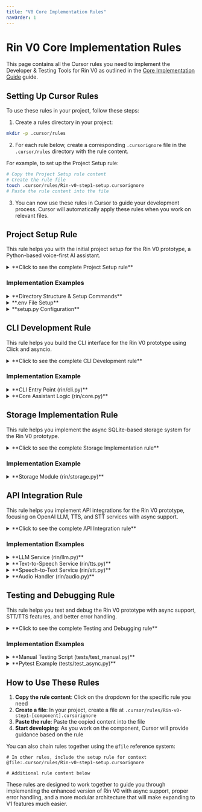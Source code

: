 ```yaml
---
title: "V0 Core Implementation Rules"
navOrder: 1
---
```


# Rin V0 Core Implementation Rules

This page contains all the Cursor rules you need to implement the Developer & Testing Tools for Rin V0 as outlined in the [Core Implementation Guide](/v0/rin-v0-core-implementation-guide) guide.

## Setting Up Cursor Rules

To use these rules in your project, follow these steps:

1. Create a rules directory in your project:
```bash
mkdir -p .cursor/rules
```

2. For each rule below, create a corresponding <code>.cursorignore</code> file in the <code>.cursor/rules</code> directory with the rule content.

For example, to set up the Project Setup rule:
```bash
# Copy the Project Setup rule content
# Create the rule file
touch .cursor/rules/Rin-v0-step1-setup.cursorignore
# Paste the rule content into the file
```

3. You can now use these rules in Cursor to guide your development process. Cursor will automatically apply these rules when you work on relevant files.

## Project Setup Rule

This rule helps you with the initial project setup for the Rin V0 prototype, a Python-based voice-first AI assistant.

<details>
<summary>**Click to see the complete Project Setup rule**</summary>

```
# Rin V0 Project Setup Rule
# This rule helps with setting up the initial project structure and dependencies

# Define which files this rule applies to
*.py
*.env
setup.py
pyproject.toml
requirements.txt
.env

# Rule content below
When helping with the Rin V0 Step 1 project setup:

1. Project Structure Guidelines:
   - Follow the specified directory structure:
     - rin-cli/
       - rin/
         - __init__.py
         - cli.py (CLI entry point)
         - core.py (Core application logic)
         - llm.py (Language model integration)
         - tts.py (Text-to-speech capabilities)
         - stt.py (Speech-to-text capabilities)
         - audio.py (Audio input/output handling)
         - storage.py (Local memory)
         - config.py (Configuration management)
         - logging_config.py (Logging setup)
       - .env (Environment variables)
       - setup.py (Python package setup)
   - Create necessary directories in user's home:
     - ~/.rin/logs (Logging directory)
     - ~/.rin/audio (Audio output storage)

2. Package Setup:
   - Use pip and venv for package management
   - Required dependencies:
     - click: For CLI interface
     - python-dotenv: For environment variable management
     - openai: For OpenAI API integration
     - google-cloud-texttospeech: For TTS functionality
     - whisper: For speech-to-text capabilities
     - sounddevice: For cross-platform audio I/O
     - pydub: For audio file processing
     - sqlite-utils: For simple SQLite operations
     - asyncio: For asynchronous processing
     - aiohttp: For async HTTP requests
     - numpy: For audio processing

3. Environment Configuration:
   - Store API keys and credentials in .env file
   - Required environment variables:
     - OPENAI_API_KEY: For OpenAI interaction
     - GOOGLE_APPLICATION_CREDENTIALS: Path to Google Cloud credentials file
     - TTS_ENGINE: Text-to-speech engine choice (google, coqui)
     - STT_ENGINE: Speech-to-text engine choice (whisper, google)
     - LOG_LEVEL: Logging verbosity
   - Never hardcode sensitive information in code files
   - Add .env to .gitignore to prevent committing secrets

4. Initialization Process:
   - Create a config module for centralized configuration management
   - Implement proper logging with separate loggers per module
   - Use proper error handling when initializing services
   - Use asynchronous initialization for non-blocking operations
   - Validate environment variables before using them
   - Separate core app logic from interface concerns
   - Use factory pattern for service implementations

5. Basic Setup Commands:
   - Use proper virtual environment creation and activation
   - Recommend proper pip commands for installation
   - Set up development mode installation with pip -e
   - Include setup.py with entry points for CLI commands
   - Support cross-platform installation

6. Code Organization:
   - Use a modular approach with separation of concerns
   - Create abstract base classes for service interfaces
   - Implement proper error handling and logging
   - Use asynchronous programming for responsive UX
   - Implement cross-platform audio handling
   - Create factory methods for component creation

7. Code Style:
   - Use consistent naming conventions (snake_case for Python)
   - Add proper docstrings for modules, classes and functions
   - Use type hints where appropriate
   - Create proper abstraction layers
   - Follow PEP 8 guidelines for Python code
```

</details>

### Implementation Examples

<details>
<summary>**Directory Structure & Setup Commands**</summary>

```bash
mkdir -p rin-cli/rin
cd rin-cli
python -m venv venv
source venv/bin/activate  # On Windows: venv\Scripts\activate

pip install -U pip
pip install click python-dotenv openai google-cloud-texttospeech sqlite-utils \
  sounddevice numpy whisper pydub asyncio aiohttp 

# Create module files
touch rin/__init__.py rin/cli.py rin/core.py rin/llm.py rin/tts.py rin/stt.py 
touch rin/audio.py rin/storage.py rin/config.py rin/logging_config.py
touch setup.py

# Create data directories
mkdir -p ~/.rin/logs ~/.rin/audio
```

</details>

<details>
<summary>**.env File Setup**</summary>

```
# .env
OPENAI_API_KEY=your_openai_key
GOOGLE_APPLICATION_CREDENTIALS=/absolute/path/to/google-credentials.json
AUDIO_OUTPUT_DIR=~/.rin/audio
TTS_ENGINE=google  # Options: google, coqui (when implemented)
STT_ENGINE=whisper  # Options: whisper, google (when implemented)
LOG_LEVEL=INFO
```

</details>

<details>
<summary>**setup.py Configuration**</summary>

```python
from setuptools import setup, find_packages

setup(
    name='rin-cli',
    version='0.1.0',
    packages=find_packages(),
    install_requires=[
        'click',
        'openai',
        'python-dotenv',
        'google-cloud-texttospeech',
        'sounddevice',
        'numpy',
        'whisper',
        'pydub',
        'asyncio',
        'aiohttp',
        'sqlite-utils'
    ],
    entry_points='''
        [console_scripts]
        rin=rin.cli:cli
    ''',
)
```

</details>

## CLI Development Rule

This rule helps you build the CLI interface for the Rin V0 prototype using Click and asyncio.

<details>
<summary>**Click to see the complete CLI Development rule**</summary>

```
# Rin V0 CLI Development Rule
# This rule helps with implementing the CLI interface using Click and asyncio

# Define which files this rule applies to
*.py
rin/cli.py
rin/core.py
rin/commands/*.py

# Include setup rule for context
@file:.cursor/rules/Rin-v0-step1-setup.cursorignore

# Rule content below
When helping with the Rin V0 CLI implementation:

1. CLI Structure Guidelines:
   - Use Click for command line parsing and execution
   - Implement the following commands:
     - ask: For asking Rin a question via text
     - listen: For recording speech and responding
     - remember: For viewing past interactions
     - speak: For text-to-speech conversion
   - Keep the CLI entry point clean and modular
   - Use asyncio.run() to handle async operations
   - Add proper descriptions for each command
   - Create a separate core layer for business logic

2. Command Implementation:
   - Each command should have:
     - A clear description
     - Proper argument and option handling
     - Good error handling with try/except
     - Clear user feedback
     - Async support for non-blocking operations
   - For the 'ask' command:
     - Send query to LLM client
     - Display the response
     - Properly handle errors and timeouts
     - Store interaction in local storage
   - For the 'listen' command:
     - Record audio using sounddevice
     - Transcribe using Whisper STT
     - Process the transcribed query
     - Optionally play back the response
   - For the 'remember' command:
     - Retrieve past interactions from storage
     - Display them in a readable format
     - Support pagination if many records exist
   - For the 'speak' command:
     - Convert text to speech using TTS engine
     - Save audio to file in user directory
     - Play the audio through system speakers
     - Support voice/language options

3. Error Handling:
   - Use try/except blocks for error handling
   - Provide useful error messages
   - Check for missing API credentials
   - Validate command inputs
   - Handle audio device errors gracefully
   - Add proper logging and error reporting
   - Use custom exceptions for specific error cases

4. User Experience:
   - Use click.echo for output formatting
   - Include loading indicators for long operations
   - Format output for better readability
   - Set reasonable default values
   - Add help text and examples
   - Consider accessibility for visually impaired users
   - Support different output formats

5. Code Organization:
   - Separate core logic from CLI presentation layer
   - Use dependency injection for services
   - Keep functions focused and small
   - Use async/await for non-blocking operations
   - Initialize required services centrally
   - Use factory patterns for component creation
   - Support modular extension for future features

6. CLI Entry Point:
   - Use click.group() for command grouping
   - Use click.command() decorators for subcommands
   - Load environment variables early
   - Provide global help and version information
   - Handle keyboard interrupts gracefully
   - Set up logging early in the process
   - Initialize components using factory methods
```

</details>

### Implementation Example

<details>
<summary>**CLI Entry Point (rin/cli.py)**</summary>

```python
# rin/cli.py
import click
import asyncio
import logging
from rin.core import Assistant
from rin.audio import AudioHandler
from rin.logging_config import loggers

logger = loggers['core']
assistant = Assistant()

@click.group()
def cli():
    """Rin CLI - Personal Assistant Prototype"""
    pass

@cli.command()
@click.argument('query')
def ask(query):
    """Ask Rin a question"""
    try:
        response = asyncio.run(assistant.process_query(query))
        click.echo(f"Rin: {response['text']}")
    except Exception as e:
        click.echo(f"Error: {str(e)}")

@cli.command()
@click.option('--voice/--no-voice', default=True, help="Enable/disable voice response")
def listen(voice):
    """Listen for voice command and respond"""
    try:
        result = asyncio.run(assistant.listen_and_respond())
        click.echo(f"You said: {result.get('query', '')}")
        click.echo(f"Rin: {result.get('text', '')}")
        
        if voice and result.get('audio_path'):
            asyncio.run(AudioHandler.play_audio(result['audio_path']))
    except Exception as e:
        click.echo(f"Error: {str(e)}")

@cli.command()
def remember():
    """Show saved interactions"""
    try:
        interactions = asyncio.run(assistant.get_interaction_history())
        for i, item in enumerate(interactions):
            click.echo(f"[{i+1}] You: {item['query']}\nRin: {item['response']}\n")
    except Exception as e:
        click.echo(f"Error: {str(e)}")

@cli.command()
@click.argument('text')
def speak(text):
    """Convert text to speech"""
    try:
        path = asyncio.run(assistant.tts.synthesize(text))
        click.echo(f"Audio saved to {path}")
        asyncio.run(AudioHandler.play_audio(path))
    except Exception as e:
        click.echo(f"Error: {str(e)}")

if __name__ == '__main__':
    cli()
```

</details>

<details>
<summary>**Core Assistant Logic (rin/core.py)**</summary>

```python
# rin/core.py
import asyncio
import logging
from rin.llm import LLMInterface
from rin.tts import TTSInterface
from rin.stt import STTInterface
from rin.storage import Storage
from rin.config import TTS_ENGINE, STT_ENGINE
from rin.logging_config import loggers

logger = loggers['core']

class Assistant:
    """Core assistant logic, separate from UI/CLI concerns"""
    
    def __init__(self):
        self.storage = Storage()
        self.llm = LLMInterface.create()
        self.tts = TTSInterface.create(TTS_ENGINE)
        self.stt = STTInterface.create(STT_ENGINE)
        logger.info("Assistant initialized with TTS: %s, STT: %s", TTS_ENGINE, STT_ENGINE)
    
    async def process_query(self, query, respond_with_voice=False):
        """Process a text query and return response"""
        try:
            logger.info("Processing query: %s", query)
            response = await self.llm.generate_response(query)
            await self.storage.save_interaction(query, response)
            
            audio_path = None
            if respond_with_voice:
                audio_path = await self.tts.synthesize(response)
                
            return {
                "text": response,
                "audio_path": audio_path
            }
        except Exception as e:
            logger.error("Error processing query: %s", str(e), exc_info=True)
            return {
                "error": str(e),
                "text": "I encountered an error while processing your request."
            }
    
    async def listen_and_respond(self):
        """Record from microphone, convert to text, and respond"""
        try:
            logger.info("Listening for speech input")
            query = await self.stt.transcribe_from_mic()
            if not query:
                return {"error": "Could not understand audio"}
                
            return await self.process_query(query, respond_with_voice=True)
        except Exception as e:
            logger.error("Error in listen and respond: %s", str(e), exc_info=True)
            return {"error": str(e)}
    
    async def get_interaction_history(self, limit=10):
        """Retrieve conversation history"""
        return await self.storage.get_interactions(limit)
```

</details>

## Storage Implementation Rule

This rule helps you implement the async SQLite-based storage system for the Rin V0 prototype.

<details>
<summary>**Click to see the complete Storage Implementation rule**</summary>

```
# Rin V0 Storage Implementation Rule
# This rule helps with implementing the SQLite-based storage system with async support

# Define which files this rule applies to
*.py
rin/storage.py
rin/db/*.py
rin/models/*.py

# Include setup rule for context
@file:.cursor/rules/Rin-v0-step1-setup.cursorignore

# Rule content below
When helping with the Rin V0 storage implementation:

1. SQLite Setup:
   - Use Python's built-in sqlite3 module for database operations
   - Create a database in a user-specific location (~/.rin/ folder)
   - Make database operations non-blocking with asyncio
   - Run SQLite operations in executor to avoid blocking main thread
   - Initialize database and tables in the class constructor
   - Use connections and cursors properly
   - Use context managers or proper cleanup for connections

2. Database Schema:
   - Create an interactions table with:
     - id: Primary key, auto-increment
     - query: User's question text
     - response: Assistant's response text
     - timestamp: When the interaction occurred
   - Use appropriate data types for columns
   - Add indexes for frequently queried fields
   - Use TEXT DEFAULT CURRENT_TIMESTAMP for timestamps in SQLite
   - Plan schema for future extensions

3. Async Storage API Design:
   - Implement a Storage class with the following methods:
     - __init__(): Initialize the database connection
     - _init_db(): Create necessary tables and indexes (sync)
     - async save_interaction(query, response): Store a new interaction
     - async get_interactions(limit): Retrieve recent interactions
   - Use parameterized queries for security
   - Implement proper error handling with exceptions
   - Implement private synchronous methods to run in executor
   - Wrap synchronous calls in loop.run_in_executor()

4. Error Handling and Logging:
   - Use try/except blocks for database operations
   - Close connections properly
   - Add rollback for transactions
   - Use specific exception types for different errors
   - Provide helpful error messages
   - Log errors, warnings, and info messages
   - Include error context in logs
   - Return meaningful error responses

5. Data Management:
   - Implement data cleanup for old records
   - Use transactions for multi-statement operations
   - Add proper validation before storing data
   - Return data as dictionaries for easier use
   - Consider data migration strategy for future schema changes
   - Support pagination for large result sets
   - Add support for searching and filtering

6. Performance Considerations:
   - Use proper indexing for query performance
   - Keep connections open when appropriate
   - Close connections when done
   - Use executemany for batch operations
   - Run database operations in separate thread via executor
   - Structure code to minimize blocking operations
   - Add connection timeouts
```

</details>

### Implementation Example

<details>
<summary>**Storage Module (rin/storage.py)**</summary>

```python
# rin/storage.py
import sqlite3
import asyncio
import logging
from pathlib import Path
from rin.config import RIN_DIR
from rin.logging_config import loggers

logger = loggers['storage']

class Storage:
    """Database storage with async support"""
    
    def __init__(self):
        self.path = RIN_DIR / "rin.db"
        # Initialize synchronously
        self._init_db()
        logger.info(f"Storage initialized at {self.path}")
    
    def _init_db(self):
        """Initialize database schema"""
        conn = sqlite3.connect(self.path)
        conn.execute('''CREATE TABLE IF NOT EXISTS interactions (
            id INTEGER PRIMARY KEY AUTOINCREMENT,
            query TEXT,
            response TEXT,
            timestamp DATETIME DEFAULT CURRENT_TIMESTAMP
        )''')
        conn.commit()
        conn.close()
    
    async def save_interaction(self, query, response):
        """Save interaction to database asynchronously"""
        try:
            logger.debug(f"Saving interaction: Q: {query[:50]}... R: {response[:50]}...")
            
            # Run in executor to avoid blocking
            loop = asyncio.get_event_loop()
            await loop.run_in_executor(
                None,
                self._save_interaction_sync,
                query,
                response
            )
            return True
        except Exception as e:
            logger.error(f"Error saving interaction: {str(e)}", exc_info=True)
            return False
    
    def _save_interaction_sync(self, query, response):
        """Synchronous database save (to be run in executor)"""
        conn = sqlite3.connect(self.path)
        conn.execute(
            "INSERT INTO interactions (query, response) VALUES (?, ?)", 
            (query, response)
        )
        conn.commit()
        conn.close()
    
    async def get_interactions(self, limit=10):
        """Get recent interactions asynchronously"""
        try:
            logger.debug(f"Retrieving {limit} recent interactions")
            
            # Run in executor to avoid blocking
            loop = asyncio.get_event_loop()
            result = await loop.run_in_executor(
                None,
                self._get_interactions_sync,
                limit
            )
            return result
        except Exception as e:
            logger.error(f"Error getting interactions: {str(e)}", exc_info=True)
            return []
    
    def _get_interactions_sync(self, limit):
        """Synchronous database query (to be run in executor)"""
        conn = sqlite3.connect(self.path)
        cursor = conn.cursor()
        cursor.execute(
            "SELECT query, response FROM interactions ORDER BY timestamp DESC LIMIT ?", 
            (limit,)
        )
        result = [dict(query=row[0], response=row[1]) for row in cursor.fetchall()]
        conn.close()
        return result
    
    async def cleanup_old_interactions(self, days=30):
        """Remove interactions older than specified days"""
        try:
            logger.info(f"Cleaning up interactions older than {days} days")
            loop = asyncio.get_event_loop()
            deleted_count = await loop.run_in_executor(
                None,
                self._cleanup_old_interactions_sync,
                days
            )
            logger.info(f"Deleted {deleted_count} old interactions")
            return deleted_count
        except Exception as e:
            logger.error(f"Error cleaning up old interactions: {str(e)}", exc_info=True)
            return 0
    
    def _cleanup_old_interactions_sync(self, days):
        """Synchronous database cleanup (to be run in executor)"""
        conn = sqlite3.connect(self.path)
        try:
            cursor = conn.cursor()
            cursor.execute(
                "DELETE FROM interactions WHERE datetime(timestamp) < datetime('now', ?)",
                (f'-{days} days',)
            )
            conn.commit()
            deleted_count = cursor.rowcount
            return deleted_count
        except sqlite3.Error as e:
            conn.rollback()
            raise e
        finally:
            conn.close()
```

</details>

## API Integration Rule

This rule helps you implement API integrations for the Rin V0 prototype, focusing on OpenAI LLM, TTS, and STT services with async support.

<details>
<summary>**Click to see the complete API Integration rule**</summary>

```
# Rin V0 API Integration Rule
# This rule helps with integrating external APIs with async support

# Define which files this rule applies to
*.py
rin/llm.py
rin/tts.py
rin/stt.py
rin/audio.py

# Include setup rule for context
@file:.cursor/rules/Rin-v0-step1-setup.cursorignore

# Rule content below
When helping with the Rin V0 API integrations:

1. LLM Integration (OpenAI):
   - Use the official openai Python package
   - Create an abstract LLMInterface class for future model flexibility
   - Implement factory pattern via static create() method
   - Set up the API key from environment variables or config
   - Use the ChatCompletion API for conversations
   - Set reasonable model (gpt-4 or gpt-3.5-turbo) from config
   - Create a consistent system prompt for Rin
   - Make API calls asynchronous with asyncio.run_in_executor
   - Extract the message content from responses
   - Set appropriate parameters (temperature, max_tokens)
   - Handle API rate limits and implement retries
   - Use proper error handling and logging

2. Text-to-Speech (TTS) Integration:
   - Create an abstract TTSInterface class with factory pattern
   - Implement Google Cloud TTS as primary engine
   - Plan for Coqui TTS as offline alternative
   - Use the google-cloud-texttospeech package
   - Set up authentication using credentials file path
   - Choose appropriate voice settings via configuration
   - Support multiple languages and voice options
   - Implement audio format options (MP3, WAV)
   - Make API calls asynchronous with asyncio.run_in_executor
   - Save audio output to configurable directory
   - Generate unique filenames for audio files
   - Implement proper error handling and logging

3. Speech-to-Text (STT) Integration:
   - Create an abstract STTInterface class with factory pattern
   - Implement Whisper for local speech recognition
   - Plan for Google Speech-to-Text as alternative
   - Use OpenAI's whisper library for transcription
   - Load models asynchronously to avoid blocking startup
   - Support different model sizes via configuration
   - Implement transcribe_audio() method for file input
   - Implement transcribe_from_mic() for microphone input
   - Handle different languages and accents
   - Make API calls asynchronous with asyncio.run_in_executor
   - Implement proper error handling and logging

4. Audio Management:
   - Create AudioHandler class for common audio operations
   - Use sounddevice for cross-platform audio recording
   - Use pydub for cross-platform audio playback
   - Support configurable recording parameters
   - Implement audio file format conversion if needed
   - Create asynchronous methods for recording and playback
   - Handle audio device errors gracefully
   - Support different sample rates and audio formats
   - Implement timeouts and error recovery
   - Use proper error handling and logging

5. API Error Handling:
   - Create clear error hierarchy with specific exceptions
   - Implement retries with exponential backoff
   - Handle network errors and timeouts
   - Process service-specific errors appropriately
   - Log errors with context for debugging
   - Provide clear error messages to users
   - Handle authentication errors
   - Validate inputs before sending to APIs
   - Implement graceful degradation for offline use

6. API Security and Architecture:
   - Never hardcode API keys in source code
   - Use environment variables or secure configuration
   - Set appropriate permissions for credential files
   - Validate and sanitize user input
   - Use HTTPS for all API connections
   - Follow principle of least privilege
   - Create abstraction layers via abstract base classes
   - Use dependency injection for testing
   - Make API services easily swappable
   - Implement caching where appropriate
```

</details>

### Implementation Examples

<details>
<summary>**LLM Service (rin/llm.py)**</summary>

```python
# rin/llm.py
import os
import openai
import asyncio
import logging
from abc import ABC, abstractmethod
from rin.config import OPENAI_API_KEY, LLM_MODEL, SYSTEM_PROMPT
from rin.logging_config import loggers

logger = loggers['llm']

class LLMInterface(ABC):
    """Abstract base class for LLM providers"""
    
    @staticmethod
    def create(provider="openai"):
        """Factory method to create appropriate LLM client"""
        if provider == "openai":
            return OpenAIClient()
        # Add more providers here as needed
        else:
            raise ValueError(f"Unknown LLM provider: {provider}")
    
    @abstractmethod
    async def generate_response(self, query):
        """Generate a response to the given query"""
        pass

class OpenAIClient(LLMInterface):
    def __init__(self):
        openai.api_key = OPENAI_API_KEY
        self.model = LLM_MODEL
        logger.info(f"Initialized OpenAI client with model {self.model}")
    
    async def generate_response(self, query):
        """Asynchronously generate a response using OpenAI"""
        try:
            logger.info(f"Generating response for query using {self.model}")
            
            # Run in executor to avoid blocking
            loop = asyncio.get_event_loop()
            response = await loop.run_in_executor(
                None,
                lambda: openai.ChatCompletion.create(
                    model=self.model,
                    messages=[
                        {"role": "system", "content": SYSTEM_PROMPT},
                        {"role": "user", "content": query}
                    ],
                    temperature=0.7,
                    max_tokens=500
                )
            )
            
            content = response.choices[0].message.content
            logger.debug(f"Generated response: {content[:50]}...")
            return content
        except Exception as e:
            logger.error(f"Error generating response: {str(e)}", exc_info=True)
            raise
```

</details>

<details>
<summary>**Text-to-Speech Service (rin/tts.py)**</summary>

```python
# rin/tts.py
import os
import time
import asyncio
import logging
from abc import ABC, abstractmethod
from pathlib import Path
from google.cloud import texttospeech
from rin.config import AUDIO_DIR, GOOGLE_CREDENTIALS
from rin.logging_config import loggers

logger = loggers['tts']

class TTSInterface(ABC):
    """Abstract base class for TTS engines"""
    
    @staticmethod
    def create(engine="google"):
        """Factory method to create appropriate TTS engine"""
        if engine == "google":
            return GoogleTTS()
        elif engine == "coqui":
            # Placeholder for future implementation
            raise NotImplementedError("Coqui TTS not yet implemented")
        else:
            raise ValueError(f"Unknown TTS engine: {engine}")
    
    @abstractmethod
    async def synthesize(self, text):
        """Convert text to speech and return audio file path"""
        pass

class GoogleTTS(TTSInterface):
    def __init__(self):
        os.environ["GOOGLE_APPLICATION_CREDENTIALS"] = GOOGLE_CREDENTIALS
        self.client = texttospeech.TextToSpeechClient()
        logger.info("Initialized Google TTS client")
    
    async def synthesize(self, text):
        """Asynchronously synthesize text to speech using Google Cloud"""
        try:
            logger.info(f"Synthesizing text: {text[:50]}...")
            
            # Run in executor to avoid blocking
            loop = asyncio.get_event_loop()
            response = await loop.run_in_executor(
                None,
                lambda: self._synthesize_sync(text)
            )
            
            # Generate unique filename
            timestamp = int(time.time())
            output_file = AUDIO_DIR / f"rin_tts_{timestamp}.mp3"
            
            # Save audio content
            with open(output_file, "wb") as out:
                out.write(response.audio_content)
                
            logger.info(f"Audio saved to {output_file}")
            return str(output_file)
        except Exception as e:
            logger.error(f"Error synthesizing speech: {str(e)}", exc_info=True)
            raise
    
    def _synthesize_sync(self, text):
        """Synchronous Google TTS call (to be run in executor)"""
        synthesis_input = texttospeech.SynthesisInput(text=text)
        voice = texttospeech.VoiceSelectionParams(
            language_code="en-US", 
            ssml_gender=texttospeech.SsmlVoiceGender.NEUTRAL
        )
        audio_config = texttospeech.AudioConfig(
            audio_encoding=texttospeech.AudioEncoding.MP3
        )
        
        return self.client.synthesize_speech(
            input=synthesis_input, 
            voice=voice, 
            audio_config=audio_config
        )
```

</details>

<details>
<summary>**Speech-to-Text Service (rin/stt.py)**</summary>

```python
# rin/stt.py
import os
import whisper
import asyncio
import logging
from abc import ABC, abstractmethod
from rin.audio import AudioHandler
from rin.config import WHISPER_MODEL
from rin.logging_config import loggers

logger = loggers['stt']

class STTInterface(ABC):
    """Abstract base class for STT engines"""
    
    @staticmethod
    def create(engine="whisper"):
        """Factory method to create appropriate STT engine"""
        if engine == "whisper":
            return WhisperSTT()
        elif engine == "google":
            # Placeholder for future implementation
            raise NotImplementedError("Google STT not yet implemented")
        else:
            raise ValueError(f"Unknown STT engine: {engine}")
    
    @abstractmethod
    async def transcribe_audio(self, audio_file):
        """Transcribe audio file to text"""
        pass
        
    @abstractmethod
    async def transcribe_from_mic(self, duration=5):
        """Record from microphone and transcribe"""
        pass

class WhisperSTT(STTInterface):
    def __init__(self):
        logger.info(f"Loading Whisper model: {WHISPER_MODEL}")
        # Load model in a separate thread to avoid blocking
        loop = asyncio.get_event_loop()
        self.model = loop.run_in_executor(None, lambda: whisper.load_model(WHISPER_MODEL))
        logger.info("Whisper STT initialized")
    
    async def transcribe_audio(self, audio_file):
        """Transcribe audio file using Whisper"""
        try:
            logger.info(f"Transcribing audio file: {audio_file}")
            model = await self.model  # Ensure model is loaded
            
            # Run transcription in executor to avoid blocking
            loop = asyncio.get_event_loop()
            result = await loop.run_in_executor(
                None,
                lambda: model.transcribe(audio_file)
            )
            
            text = result["text"].strip()
            logger.info(f"Transcription: {text}")
            return text
        except Exception as e:
            logger.error(f"Error transcribing audio: {str(e)}", exc_info=True)
            return ""
    
    async def transcribe_from_mic(self, duration=5):
        """Record from microphone and transcribe"""
        try:
            audio_file = await AudioHandler.record_audio(duration=duration)
            return await self.transcribe_audio(audio_file)
        except Exception as e:
            logger.error(f"Error in transcribe_from_mic: {str(e)}", exc_info=True)
            return ""
```

</details>

<details>
<summary>**Audio Handler (rin/audio.py)**</summary>

```python
# rin/audio.py
import sounddevice as sd
import numpy as np
import wave
import logging
import time
from pathlib import Path
import tempfile
from pydub import AudioSegment
from pydub.playback import play
from rin.config import AUDIO_DIR
from rin.logging_config import loggers

logger = loggers['audio']

class AudioHandler:
    """Cross-platform audio recording and playback"""
    
    @staticmethod
    async def record_audio(duration=5, sample_rate=16000):
        """Record audio from microphone for specified duration"""
        try:
            logger.info(f"Recording {duration}s of audio at {sample_rate}Hz")
            recording = sd.rec(
                int(duration * sample_rate),
                samplerate=sample_rate,
                channels=1,
                dtype='int16'
            )
            sd.wait()  # Wait until recording is finished
            
            # Save to temp file
            temp_file = Path(tempfile.gettempdir()) / f"rin_recording_{int(time.time())}.wav"
            with wave.open(str(temp_file), 'wb') as wf:
                wf.setnchannels(1)
                wf.setsampwidth(2)  # 16-bit
                wf.setframerate(sample_rate)
                wf.writeframes(recording.tobytes())
            
            logger.info(f"Recording saved to {temp_file}")
            return str(temp_file)
        except Exception as e:
            logger.error(f"Error recording audio: {str(e)}", exc_info=True)
            raise
    
    @staticmethod
    async def play_audio(file_path):
        """Play audio file using pydub (cross-platform)"""
        try:
            logger.info(f"Playing audio: {file_path}")
            sound = AudioSegment.from_file(file_path)
            play(sound)
            return True
        except Exception as e:
            logger.error(f"Error playing audio: {str(e)}", exc_info=True)
            return False
```

</details>

## Testing and Debugging Rule

This rule helps you test and debug the Rin V0 prototype with async support, STT/TTS features, and better error handling.

<details>
<summary>**Click to see the complete Testing and Debugging rule**</summary>

```
# Rin V0 Testing and Debugging Rule
# This rule helps with testing and debugging the CLI application

# Define which files this rule applies to
*.py
tests/*.py
test_*.py
conftest.py

# Include setup rule for context
@file:.cursor/rules/Rin-v0-step1-setup.cursorignore

# Rule content below
When helping with testing and debugging the Rin V0 CLI:

1. Manual Testing Approach:
   - Test each command individually with various inputs
   - Test async functions using asyncio.run() in scripts
   - Create separate test for each major component:
     - LLM interaction
     - TTS conversion
     - STT transcription
     - Audio recording/playback
     - Storage operations
   - Test happy paths and error cases
   - Test with different input types and edge cases
   - Test with and without internet connectivity
   - Verify logging is working correctly
   - Test cross-platform issues on different OSes

2. Common Issues to Check:
   - Missing environment variables or configuration
   - Database connection issues
   - API authentication problems
   - Path and permission issues for file operations
   - Command syntax or usage problems
   - Error handling gaps
   - Dependency installation issues
   - Audio device access problems
   - Async event loop issues
   - Microphone permissions and setup
   - File format compatibility issues

3. Debugging Asynchronous Code:
   - Use proper logging with context in async functions
   - Add try/except with informative error messages
   - Log entry and exit points of async functions
   - Test async components in isolation
   - Check for event loop issues (running, closed, etc.)
   - Handle task cancellation properly
   - Watch for blocking operations in async code
   - Use asyncio.create_task() for truly parallel work
   - Test timeouts and error handling
   - Implement graceful degradation for network issues

4. Audio and Speech Testing:
   - Create test audio files for STT component
   - Test microphone access cross-platform
   - Verify audio playback works in different environments
   - Test with different audio formats
   - Check for sample rate issues
   - Test with background noise to assess STT robustness
   - Verify TTS output quality
   - Test with different languages if supported
   - Check for audio device errors
   - Implement fallbacks for audio issues

5. Environment Setup Validation:
   - Confirm Python version is compatible (3.9+)
   - Verify all dependencies are installed
   - Check that virtual environment is activated
   - Validate API keys and credentials
   - Verify paths in config are correct and accessible
   - Check file system permissions for logs and audio
   - Test network connectivity for API calls
   - Verify audio devices are accessible
   - Confirm directory structure exists
   - Test with minimal environment settings

6. Test Scripts and Documentation:
   - Create simple test scripts for common operations
   - Implement pytest fixtures for common test setup
   - Add tests for async functions using pytest-asyncio
   - Create mock classes for external services
   - Document common errors and solutions
   - Include troubleshooting steps in README
   - Add example commands with expected output
   - Create sample configuration files
   - Document platform-specific setup steps
   - Add tests for factory methods and dependency injection
```

</details>

### Implementation Examples

<details>
<summary>**Manual Testing Script (tests/test_manual.py)**</summary>

```python
#!/usr/bin/env python3
# tests/test_manual.py
import os
import asyncio
import tempfile
from pathlib import Path

# Initialize test environment
test_env = {
    "OPENAI_API_KEY": os.environ.get("OPENAI_API_KEY"),
    "GOOGLE_APPLICATION_CREDENTIALS": os.environ.get("GOOGLE_APPLICATION_CREDENTIALS"),
    "TTS_ENGINE": "google",
    "STT_ENGINE": "whisper",
    "WHISPER_MODEL": "base",
    "LOG_LEVEL": "DEBUG"
}

# Import after setting environment
from rin.core import Assistant
from rin.llm import LLMInterface
from rin.tts import TTSInterface
from rin.stt import STTInterface
from rin.storage import Storage
from rin.audio import AudioHandler
from rin.config import AUDIO_DIR

async def test_llm():
    """Test LLM functionality"""
    print("\n--- Testing LLM ---")
    try:
        llm = LLMInterface.create()
        query = "What is the capital of France?"
        print(f"Query: {query}")
        response = await llm.generate_response(query)
        print(f"Response: {response}")
        assert "Paris" in response, "Expected 'Paris' in response"
        print("✅ LLM test passed")
        return True
    except Exception as e:
        print(f"❌ LLM test failed: {str(e)}")
        return False

async def test_tts():
    """Test TTS functionality"""
    print("\n--- Testing TTS ---")
    try:
        tts = TTSInterface.create()
        text = "This is a test of the text to speech system."
        print(f"Text: {text}")
        audio_path = await tts.synthesize(text)
        print(f"Audio saved to: {audio_path}")
        assert os.path.exists(audio_path), "Audio file was not created"
        print("✅ TTS test passed")
        return audio_path
    except Exception as e:
        print(f"❌ TTS test failed: {str(e)}")
        return None

async def test_audio_playback(audio_path):
    """Test audio playback"""
    print("\n--- Testing Audio Playback ---")
    if not audio_path:
        print("❌ Skipping audio playback test (no audio file)")
        return False
    
    try:
        print(f"Playing audio file: {audio_path}")
        result = await AudioHandler.play_audio(audio_path)
        assert result, "Audio playback failed"
        print("✅ Audio playback test passed")
        return True
    except Exception as e:
        print(f"❌ Audio playback test failed: {str(e)}")
        return False

async def test_storage():
    """Test storage operations"""
    print("\n--- Testing Storage ---")
    try:
        # Use temp directory for testing
        with tempfile.TemporaryDirectory() as temp_dir:
            # Set RIN_DIR to temp directory for test
            import rin.config
            original_dir = rin.config.RIN_DIR
            rin.config.RIN_DIR = Path(temp_dir)
            
            # Create storage
            storage = Storage()
            
            # Test saving
            query = "Test query"
            response = "Test response"
            print(f"Saving interaction: Q: {query}, R: {response}")
            save_result = await storage.save_interaction(query, response)
            assert save_result, "Failed to save interaction"
            
            # Test retrieval
            interactions = await storage.get_interactions()
            print(f"Retrieved {len(interactions)} interactions")
            assert len(interactions) == 1, "Expected 1 interaction"
            assert interactions[0]["query"] == query, "Query doesn't match"
            assert interactions[0]["response"] == response, "Response doesn't match"
            
            # Restore config
            rin.config.RIN_DIR = original_dir
            
            print("✅ Storage test passed")
            return True
    except Exception as e:
        print(f"❌ Storage test failed: {str(e)}")
        return False

async def test_core_assistant():
    """Test the core Assistant class"""
    print("\n--- Testing Core Assistant ---")
    try:
        # Initialize assistant
        assistant = Assistant()
        
        # Test processing a query
        query = "What's the meaning of life?"
        print(f"Processing query: {query}")
        result = await assistant.process_query(query)
        
        # Verify response
        assert "text" in result, "Response missing text field"
        print(f"Response: {result['text'][:50]}...")
        
        print("✅ Assistant test passed")
        return True
    except Exception as e:
        print(f"❌ Assistant test failed: {str(e)}")
        return False

async def main():
    """Run all tests"""
    print("Running Rin CLI tests...\n")
    
    # Keep track of passed/failed tests
    passed = 0
    failed = 0
    
    # Test LLM
    if await test_llm():
        passed += 1
    else:
        failed += 1
    
    # Test TTS
    audio_path = await test_tts()
    if audio_path:
        passed += 1
    else:
        failed += 1
    
    # Test audio playback
    if await test_audio_playback(audio_path):
        passed += 1
    else:
        failed += 1
    
    # Test storage
    if await test_storage():
        passed += 1
    else:
        failed += 1
    
    # Test core assistant
    if await test_core_assistant():
        passed += 1
    else:
        failed += 1
    
    # Print summary
    print(f"\nTest summary: {passed} passed, {failed} failed")
    return 1 if failed > 0 else 0

if __name__ == "__main__":
    exit_code = asyncio.run(main())
    exit(exit_code)
```

</details>

<details>
<summary>**Pytest Example (tests/test_async.py)**</summary>

```python
# tests/test_async.py
import pytest
import asyncio
import os
import tempfile
from pathlib import Path
from unittest.mock import patch, MagicMock

# Import the modules to test
from rin.storage import Storage
from rin.llm import LLMInterface, OpenAIClient
from rin.config import RIN_DIR

# Async fixture for pytest
@pytest.fixture
def event_loop():
    """Create an instance of the default event loop for each test case."""
    loop = asyncio.get_event_loop_policy().new_event_loop()
    yield loop
    loop.close()

@pytest.fixture
def temp_rin_dir():
    """Create a temporary directory for testing"""
    with tempfile.TemporaryDirectory() as temp_dir:
        # Patch RIN_DIR to use temp directory
        with patch('rin.config.RIN_DIR', Path(temp_dir)):
            # Create subdirectories
            Path(temp_dir, "logs").mkdir(exist_ok=True)
            Path(temp_dir, "audio").mkdir(exist_ok=True)
            yield Path(temp_dir)

@pytest.mark.asyncio
async def test_storage_save_and_retrieve(temp_rin_dir):
    """Test async storage operations"""
    # Create storage instance
    storage = Storage()
    
    # Test data
    test_query = "What is the weather today?"
    test_response = "I don't have real-time weather data."
    
    # Save interaction
    result = await storage.save_interaction(test_query, test_response)
    assert result is True, "Failed to save interaction"
    
    # Retrieve interactions
    interactions = await storage.get_interactions()
    assert len(interactions) == 1, "Expected 1 interaction"
    assert interactions[0]["query"] == test_query, "Query doesn't match"
    assert interactions[0]["response"] == test_response, "Response doesn't match"

@pytest.mark.asyncio
async def test_llm_with_mock():
    """Test LLM with mocked response"""
    # Mock the OpenAI API call
    mock_response = MagicMock()
    mock_response.choices = [MagicMock()]
    mock_response.choices[0].message.content = "This is a mocked response"
    
    # Create patched client
    with patch('openai.ChatCompletion.create', return_value=mock_response):
        llm = OpenAIClient()
        response = await llm.generate_response("Test query")
        
        assert response == "This is a mocked response", "Response doesn't match expected mock"

@pytest.mark.asyncio
async def test_factory_pattern():
    """Test factory pattern for LLM creation"""
    # Mock the OpenAI API calls
    with patch('rin.llm.OpenAIClient') as mock_openai:
        # Set up mock return value
        instance = MagicMock()
        mock_openai.return_value = instance
        
        # Test factory method
        llm = LLMInterface.create()
        
        # Verify the correct class was instantiated
        mock_openai.assert_called_once()
        assert llm == instance, "Factory didn't return expected instance"
        
        # Test with invalid provider
        with pytest.raises(ValueError):
            LLMInterface.create("invalid_provider")
```

</details>

## How to Use These Rules

1. **Copy the rule content**: Click on the dropdown for the specific rule you need
2. **Create a file**: In your project, create a file at <code>.cursor/rules/Rin-v0-step1-[component].cursorignore</code>
3. **Paste the rule**: Paste the copied content into the file
4. **Start developing**: As you work on the component, Cursor will provide guidance based on the rule

You can also chain rules together using the <code>@file</code> reference system:

```
# In other rules, include the setup rule for context
@file:.cursor/rules/Rin-v0-step1-setup.cursorignore

# Additional rule content below
```

These rules are designed to work together to guide you through implementing the enhanced version of Rin V0 with async support, proper error handling, and a more modular architecture that will make expanding to V1 features much easier.